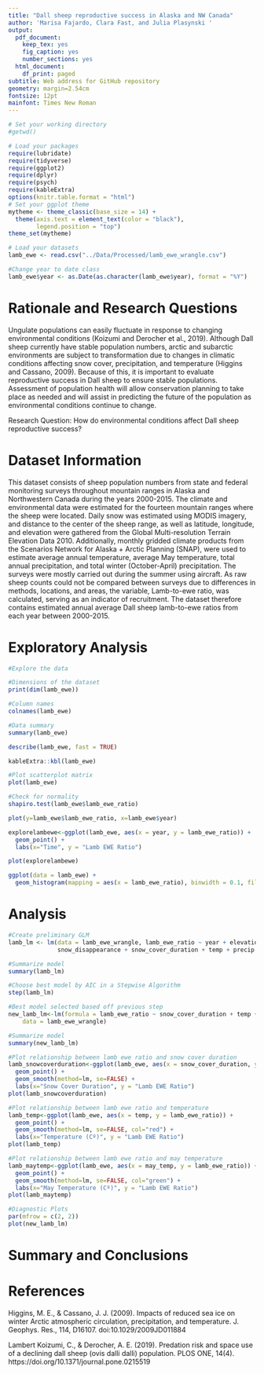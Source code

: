 ```yaml
---
title: "Dall sheep reproductive success in Alaska and NW Canada"
author: 'Marisa Fajardo, Clara Fast, and Julia Plasynski '
output:
  pdf_document:
    keep_tex: yes
    fig_caption: yes
    number_sections: yes
  html_document:
    df_print: paged
subtitle: Web address for GitHub repository
geometry: margin=2.54cm
fontsize: 12pt
mainfont: Times New Roman
---
```


\newpage
\tableofcontents 
\newpage
\listoftables 
\newpage
\listoffigures 
\newpage

```r
# Set your working directory
#getwd()

# Load your packages
require(lubridate)
require(tidyverse)
require(ggplot2)
require(dplyr)
require(psych)
require(kableExtra)
options(knitr.table.format = "html")
# Set your ggplot theme
mytheme <- theme_classic(base_size = 14) +
  theme(axis.text = element_text(color = "black"),
        legend.position = "top")
theme_set(mytheme)

# Load your datasets
lamb_ewe <- read.csv("../Data/Processed/lamb_ewe_wrangle.csv")

#Change year to date class
lamb_ewe$year <- as.Date(as.character(lamb_ewe$year), format = "%Y")
```


# Rationale and Research Questions
Ungulate populations can easily fluctuate in response to changing environmental conditions (Koizumi and Derocher et al., 2019). Although Dall sheep currently have stable population numbers, arctic and subarctic environments are subject to transformation due to changes in climatic conditions affecting snow cover, precipitation, and temperature (Higgins and Cassano, 2009). Because of this, it is important to evaluate reproductive success in Dall sheep to ensure stable populations. Assessment of population health will allow conservation planning to take place as needed and will assist in predicting the future of the population as environmental conditions continue to change.

Research Question: How do environmental conditions affect Dall sheep reproductive success?

\newpage

# Dataset Information
This dataset consists of sheep population numbers from state and federal monitoring surveys throughout mountain ranges in Alaska and Northwestern Canada during the years 2000-2015. The climate and environmental data were estimated for the fourteen mountain ranges where the sheep were located. Daily snow was estimated using MODIS imagery, and distance to the center of the sheep range, as well as latitude, longitude, and elevation were gathered from the Global Multi-resolution Terrain Elevation Data 2010. Additionally, monthly gridded climate products from the Scenarios Network for Alaska + Arctic Planning (SNAP), were used to estimate average annual temperature, average May temperature, total annual precipitation, and total winter (October-April) precipitation. The surveys were mostly carried out during the summer using aircraft. As raw sheep counts could not be compared between surveys due to differences in methods, locations, and areas, the variable, Lamb-to-ewe ratio, was calculated, serving as an indicator of recruitment. The dataset therefore contains estimated annual average Dall sheep lamb-to-ewe ratios from each year between 2000-2015. 



\newpage

# Exploratory Analysis 

```r
#Explore the data

#Dimensions of the dataset
print(dim(lamb_ewe))

#Column names
colnames(lamb_ewe)

#Data summary
summary(lamb_ewe)

describe(lamb_ewe, fast = TRUE)

kableExtra::kbl(lamb_ewe)
```

```r
#Plot scatterplot matrix 
plot(lamb_ewe)

#Check for normality
shapiro.test(lamb_ewe$lamb_ewe_ratio)
```


```r
plot(y=lamb_ewe$lamb_ewe_ratio, x=lamb_ewe$year)

explorelambewe<-ggplot(lamb_ewe, aes(x = year, y = lamb_ewe_ratio)) +
  geom_point() +
  labs(x="Time", y = "Lamb EWE Ratio")

plot(explorelambewe)
```

```r
ggplot(data = lamb_ewe) +
  geom_histogram(mapping = aes(x = lamb_ewe_ratio), binwidth = 0.1, fill="darkblue")
```


\newpage

# Analysis

```r
#Create preliminary GLM 
lamb_lm <- lm(data = lamb_ewe_wrangle, lamb_ewe_ratio ~ year + elevation + snow_line_elevation + 
              snow_disappearance + snow_cover_duration + temp + precip + may_temp + winter_precip)

#Summarize model 
summary(lamb_lm)

#Choose best model by AIC in a Stepwise Algorithm
step(lamb_lm)

#Best model selected based off previous step 
new_lamb_lm<-lm(formula = lamb_ewe_ratio ~ snow_cover_duration + temp + may_temp, 
    data = lamb_ewe_wrangle)

#Summarize model 
summary(new_lamb_lm)
```

```r
#Plot relationship between lamb ewe ratio and snow cover duration
lamb_snowcoverduration<-ggplot(lamb_ewe, aes(x = snow_cover_duration, y = lamb_ewe_ratio)) +
  geom_point() +
  geom_smooth(method=lm, se=FALSE) +
  labs(x="Snow Cover Duration", y = "Lamb EWE Ratio")
plot(lamb_snowcoverduration)
```

```r
#Plot relationship between lamb ewe ratio and temperature
lamb_temp<-ggplot(lamb_ewe, aes(x = temp, y = lamb_ewe_ratio)) +
  geom_point() +
  geom_smooth(method=lm, se=FALSE, col="red") +
  labs(x="Temperature (Cº)", y = "Lamb EWE Ratio")
plot(lamb_temp)
```

```r
#Plot relationship between lamb ewe ratio and may temperature
lamb_maytemp<-ggplot(lamb_ewe, aes(x = may_temp, y = lamb_ewe_ratio)) +
  geom_point() +
  geom_smooth(method=lm, se=FALSE, col="green") +
  labs(x="May Temperature (Cº)", y = "Lamb EWE Ratio")
plot(lamb_maytemp)
```

```r
#Diagnostic Plots 
par(mfrow = c(2, 2))
plot(new_lamb_lm)
```


\newpage

# Summary and Conclusions



\newpage

# References
Higgins, M. E., & Cassano, J. J. (2009). Impacts of reduced sea ice on winter Arctic atmospheric circulation, precipitation, and temperature. J. Geophys. Res., 114, D16107. doi:10.1029/2009JD011884

Lambert Koizumi, C., & Derocher, A. E. (2019). Predation risk and space use of a declining dall sheep (ovis dalli dalli) population. PLOS ONE, 14(4). https://doi.org/10.1371/journal.pone.0215519 
